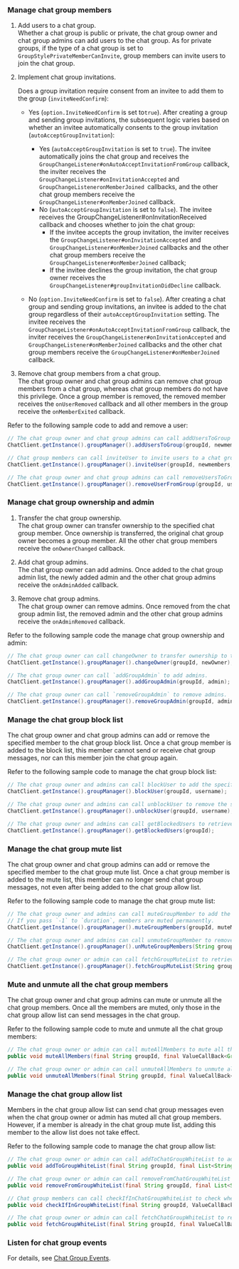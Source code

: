 <PlatformWrapper platform="android">

### Manage chat group members

1. Add users to a chat group.  
Whether a chat group is public or private, the chat group owner and chat group admins can add users to the chat group. As for private groups, if the type of a chat group is set to `GroupStylePrivateMemberCanInvite`, group members can invite users to join the chat group.

2. Implement chat group invitations. 

   Does a group invitation require consent from an invitee to add them to the group (`inviteNeedConfirm`):
    - Yes (`option.InviteNeedConfirm` is set to`true`). After creating a group and sending group invitations, the subsequent logic varies based on whether an invitee automatically consents to the group invitation (`autoAcceptGroupInvitation`):
        - Yes (`autoAcceptGroupInvitation` is set to `true`). The invitee automatically joins the chat group and receives the `GroupChangeListener#onAutoAcceptInvitationFromGroup` callback, the inviter receives the `GroupChangeListener#onInvitationAccepted` and `GroupChangeListeneronMemberJoined `callbacks, and the other chat group members receive the `GroupChangeListener#onMemberJoined` callback.
        - No (`autoAcceptGroupInvitation` is set to `false`). The invitee receives the GroupChangeListener#onInvitationReceived callback and chooses whether to join the chat group:
            - If the invitee accepts the group invitation, the inviter receives the `GroupChangeListener#onInvitationAccepted` and `GroupChangeListener#onMemberJoined` callbacks and the other chat group members receive the `GroupChangeListener#onMemberJoined` callback;
            - If the invitee declines the group invitation, the chat group owner receives the `GroupChangeListener#groupInvitationDidDecline` callback.

    - No (`option.InviteNeedConfirm` is set to `false`). After creating a chat group and sending group invitations, an invitee is added to the chat group regardless of their `autoAcceptGroupInvitation` setting. The invitee receives the `GroupChangeListener#onAutoAcceptInvitationFromGroup` callback, the inviter receives the `GroupChangeListener#onInvitationAccepted` and `GroupChangeListener#onMemberJoined` callbacks and the other chat group members receive the `GroupChangeListener#onMemberJoined` callback.
3. Remove chat group members from a chat group.  
The chat group owner and chat group admins can remove chat group members from a chat group, whereas chat group members do not have this privilege. Once a group member is removed, the removed member receives the `onUserRemoved` callback and all other members in the group receive the `onMemberExited` callback.

Refer to the following sample code to add and remove a user:

```java
// The chat group owner and chat group admins can call addUsersToGroup to add users to a chat group.
ChatClient.getInstance().groupManager().addUsersToGroup(groupId, newmembers);

// Chat group members can call inviteUser to invite users to a chat group.
ChatClient.getInstance().groupManager().inviteUser(groupId, newmembers, null);

// The chat group owner and chat group admins can call removeUsersToGroup to remove group members from a chat group.
ChatClient.getInstance().groupManager().removeUserFromGroup(groupId, username);
```


### Manage chat group ownership and admin

1. Transfer the chat group ownership.  
The chat group owner can transfer ownership to the specified chat group member. Once ownership is transferred, the original chat group owner becomes a group member. All the other chat group members receive the `onOwnerChanged` callback.

2. Add chat group admins.  
The chat group owner can add admins. Once added to the chat group admin list, the newly added admin and the other chat group admins receive the `onAdminAdded` callback.

3. Remove chat group admins.  
The chat group owner can remove admins. Once removed from the chat group admin list, the removed admin and the other chat group admins receive the `onAdminRemoved` callback.

Refer to the following sample code the manage chat group ownership and admin:

```java
// The chat group owner can call changeOwner to transfer ownership to the specified chat group member.
ChatClient.getInstance().groupManager().changeOwner(groupId, newOwner);

// The chat group owner can call `addGroupAdmin` to add admins.
ChatClient.getInstance().groupManager().addGroupAdmin(groupId, admin);

// The chat group owner can call `removeGroupAdmin` to remove admins.
ChatClient.getInstance().groupManager().removeGroupAdmin(groupId, admin);
```


### Manage the chat group block list

The chat group owner and chat group admins can add or remove the specified member to the chat group block list. Once a chat group member is added to the block list, this member cannot send or receive chat group messages, nor can this member join the chat group again.

Refer to the following sample code to manage the chat group block list:

```java
// The chat group owner and admins can call blockUser to add the specified member to the chat group block list.
ChatClient.getInstance().groupManager().blockUser(groupId, username);

// The chat group owner and admins can call unblockUser to remove the specified member from the chat group block list.
ChatClient.getInstance().groupManager().unblockUser(groupId, username);

// The chat group owner and admins can call getBlockedUsers to retrieve the chat group block list.
ChatClient.getInstance().groupManager().getBlockedUsers(groupId);
```


### Manage the chat group mute list

The chat group owner and chat group admins can add or remove the specified member to the chat group mute list. Once a chat group member is added to the mute list, this member can no longer send chat group messages, not even after being added to the chat group allow list.

Refer to the following sample code to manage the chat group mute list:

```java
// The chat group owner and admins can call muteGroupMember to add the specified member to the chat group mute list. The muted member and all the other chat group admins or owner receive the onMuteListAdded callback. 
// If you pass `-1` to `duration`, members are muted permanently.
ChatClient.getInstance().groupManager().muteGroupMembers(groupId, muteMembers, duration);

// The chat group owner and admins can call unmuteGroupMember to remove the specified user from the chat group mute list. The unmuted member and all the other chat group admins or owner receive the onMuteListRemoved callback.
ChatClient.getInstance().groupManager().unMuteGroupMembers(String groupId, List<String> members);

// The chat group owner or admin can call fetchGroupMuteList to retrieve the chat group mute list.
ChatClient.getInstance().groupManager().fetchGroupMuteList(String groupId, int pageNum, int pageSize);
```


### Mute and unmute all the chat group members

The chat group owner and chat group admins can mute or unmute all the chat group members. Once all the members are muted, only those in the chat group allow list can send messages in the chat group.

Refer to the following sample code to mute and unmute all the chat group members:

```java
// The chat group owner or admin can call muteAllMembers to mute all the chat group members. Once all the members are muted, these members receive the onAllMemberMuteStateChanged callback.
public void muteAllMembers(final String groupId, final ValueCallBack<Group> callBack);

// The chat group owner or admin can call unmuteAllMembers to unmute all the chat group members. Once all the members are unmuted, these members receive the onAllMemberMuteStateChanged callback.
public void unmuteAllMembers(final String groupId, final ValueCallBack<Group> callBack);
```


### Manage the chat group allow list

Members in the chat group allow list can send chat group messages even when the chat group owner or admin has muted all chat group members. However, if a member is already in the chat group mute list, adding this member to the allow list does not take effect.

Refer to the following sample code to manage the chat group allow list:

```java
// The chat group owner or admin can call addToChatGroupWhiteList to add the specified member to the chat group allow list. Once the member is added, all the other chat group admins or owner receive the onWhiteListAdded callback.
public void addToGroupWhiteList(final String groupId, final List<String> members, final CallBack callBack);

// The chat group owner or admin can call removeFromChatGroupWhiteList to remove the specified member from the chat group list. Once the member is removed, all the other chat group admins or owner receive the onWhiteListRemoved callback.
public void removeFromGroupWhiteList(final String groupId, final List<String> members, final CallBack callBack);

// Chat group members can call checkIfInChatGroupWhiteList to check whether they are in the chat group allow list.
public void checkIfInGroupWhiteList(final String groupId, ValueCallBack<Boolean> callBack);

// The chat group owner or admin can call fetchChatGroupWhiteList to retrieve the chat group allow list.
public void fetchGroupWhiteList(final String groupId, final ValueCallBack<Dictionary<string>> callBack);
```

### Listen for chat group events

For details, see [Chat Group Events](../chat-group/manage-chat-groups#listen-for-chat-group-events).

</PlatformWrapper>